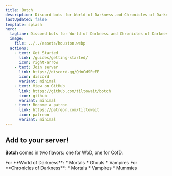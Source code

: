 ```yaml
---
title: Botch
description: Discord bots for World of Darkness and Chronicles of Darkness.
lastUpdated: false
template: splash
hero:
  tagline: Discord bots for World of Darkness and Chronicles of Darkness.
  image:
    file: ../../assets/houston.webp
  actions:
    - text: Get Started
      link: /guides/getting-started/
      icon: right-arrow
    - text: Join server
      link: https://discord.gg/QHnCdSPeEE
      icon: discord
      variant: minimal
    - text: View on GitHub
      link: https://github.com/tiltowait/botch
      icon: github
      variant: minimal
    - text: Become a patron
      link: https://patreon.com/tiltowait
      icon: patreon
      variant: minimal
---
```



## Add to your server!

**Botch** comes in two flavors: one for WoD, one for CofD.

<CardGrid>
	<Card title="Botch">
		For **World of Darkness**:
		* Mortals
		* Ghouls
		* Vampires
	</Card>
	<Card title="Beat">
		For **Chronicles of Darkness**:
		* Mortals
		* Vampires
		* Mummies
	</Card>
</CardGrid>
